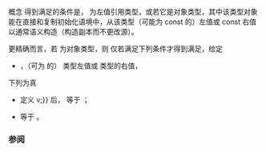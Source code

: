 {{cpp/experimental/ranges/title|CopyConstructible}}
{{cpp/experimental/ranges/concepts/navbar}}
{{ddcl|header=experimental/ranges/concepts|since=ranges|1=
template&lt; class T &gt;
concept bool CopyConstructible =
    MoveConstructible&lt;T&gt; &amp;&amp;
    Constructible&lt;T, T&amp;&gt; &amp;&amp; ConvertibleTo&lt;T&amp;, T&gt; &amp;&amp;
    Constructible&lt;T, const T&amp;&gt; &amp;&amp; ConvertibleTo&lt;const T&amp;, T&gt; &amp;&amp;
    Constructible&lt;T, const T&gt; &amp;&amp; ConvertibleTo&lt;const T, T&gt;;
}}

概念 {{tt|CopyConstructible}} 得到满足的条件是，{{tt|T}} 为左值引用类型，或若它是{{rconcept|MoveConstructible}}对象类型，其中该类型对象能在直接和复制初始化语境中，从该类型（可能为 const 的）左值或 const 右值以通常语义构造（构造副本而不更改源）。

更精确而言，若 {{tt|T}} 为对象类型，则 {{tt|CopyConstructible&lt;T&gt;}} 仅若满足下列条件才得到满足，给定
* {{tt|v}}，（可为 {{c|const}} 的）{{tt|T}} 类型左值或 {{c|const T}} 类型的右值，
下列为真
* 定义 {{c|T u {{=}} v;}} 后，{{tt|u}} 等于 {{tt|v}}；
* {{tt|T{v}&lt;!----&gt;}} 等于 {{tt|v}}。

===参阅===
{{dsc begin}}
{{dsc inc|cpp/types/dsc is_copy_constructible}}
{{dsc end}}

{{langlinks|en}}